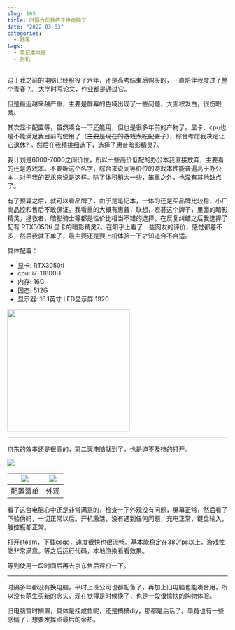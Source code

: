 ```yaml
---
slug: 105
title: 时隔六年我终于换电脑了
date: "2022-03-03"
categories: 
  - 随笔
tags: 
  - 笔记本电脑
  - 拆机
---
```





迫于我之前的电脑已经服役了六年，还是高考结束后购买的，一直陪伴我度过了整个青春 ?。 大学时写论文，作业都是通过它。



但是最近越来越严重，主要是屏幕的色域出现了一些问题，大面积发白，很伤眼睛。

其次显卡配置等，虽然凑合一下还能用，但也是很多年前的产物了。显卡、cpu也是不能满足我目前的使用了（~~主要是现在的游戏太吃配置了~~），综合考虑我决定让它退休? 。然后在我精挑细选下，选择了惠普暗影精灵7。

我计划是6000-7000之间价位，所以一些高价低配的办公本我直接放弃，主要看的还是游戏本。不要听这个名字，综合来说同等价位的游戏本性能普遍高于办公本，对于我的要求来说是这样。除了体积稍大一些，笨重之外，也没有其他缺点了。

有了预算之后，就可以看品牌了，由于是笔记本，一体的还是买品牌比较稳，小厂商品控和售后不敢保证。我看重的大概有惠普，联想，宏碁这个牌子，里面的暗影精灵，拯救者，暗影骑士等都是性价比相当不错的选择。在反复纠结之后我选择了配有 RTX3050ti 显卡的暗影精灵7。在知乎上看了一些网友的评价，感觉都差不多，然后我就下单了，最主要还是要上机体验一下才知道合不合适。

具体配置：
* 显卡: RTX3050ti
* cpu: i7-11800H
* 内存: 16G
* 固态: 512G
* 显示器: 16.1英寸 LED显示屏 1920

<img src="https://imgurl.zburu.com/images/2022/03/03/e69dc4b083403c255ea502abf7f16b88.png" style="max-width: 100%;width: 280px;">

---

京东的效率还是很高的，第二天电脑就到了，也是迫不及待的打开。

![](https://imgurl.zburu.com/images/2022/03/03/b2aea8b62920ce5666f14789bf30b9cd.png)

|![](https://imgurl.zburu.com/images/2022/03/03/1d26192e1369917992cd494eb87b3f6d.png)|![](https://imgurl.zburu.com/images/2022/03/03/a1d25ade674d576644b1fd91083cc910.png)|
|---|---|
|配置清单|外观|

看了这台电脑心中还是非常满意的，检查一下外观没有问题，屏幕正常，然后看了下验伪码，一切正常以后。开机激活，没有遇到任何问题，充电正常，键盘输入，触控板都正常。

打开steam，下载csgo，速度很快也很流畅。基本能稳定在380fps以上，游戏性能非常满意。等之后运行代码，本地渲染看看效果。

等到使用一段时间后再去京东售后评价一下。

---

时隔多年都没有换电脑，平时上班公司也都配备了，再加上旧电脑也能凑合用，所以没有萌生买新的念头。现在觉得是时候换了，也是一段很愉快的购物体验。

旧电脑暂时搁置，具体是挂咸鱼呢，还是搞搞diy，那都是后话了。毕竟也有一些感情了，想要发挥点最后的余热。
